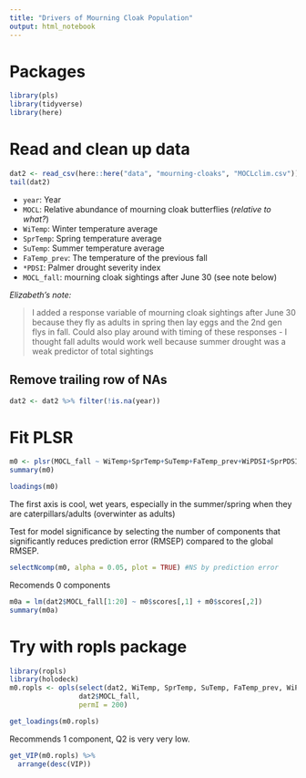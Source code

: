 ```yaml
---
title: "Drivers of Mourning Cloak Population"
output: html_notebook
---
```


# Packages
```r
library(pls)
library(tidyverse)
library(here)
```

# Read and clean up data
```r
dat2 <- read_csv(here::here("data", "mourning-cloaks", "MOCLclim.csv"))
tail(dat2)
```

- `year`: Year
- `MOCL`: Relative abundance of mourning cloak butterflies (*relative to what?*)
- `WiTemp`: Winter temperature average
- `SprTemp`: Spring temperature average
- `SuTemp`: Summer temperature average
- `FaTemp_prev`: The temperature of the previous fall
- `*PDSI`: Palmer drought severity index
- `MOCL_fall`: mourning cloak sightings after June 30 (see note below)


*Elizabeth's note:*

>I added a response variable of mourning cloak sightings after June 30 because they fly as adults in spring then lay eggs and the 2nd gen flys in fall.  Could also play around with timing of these responses - I thought fall adults would  work well because summer drought was a weak predictor of total sightings

## Remove trailing row of NAs
```r
dat2 <- dat2 %>% filter(!is.na(year))
```

# Fit PLSR

```r
m0 <- plsr(MOCL_fall ~ WiTemp+SprTemp+SuTemp+FaTemp_prev+WiPDSI+SprPDSI+SuPDSI+FaPDSI, validation = "CV", data = dat2)
summary(m0)
```

```r
loadings(m0)
```

The first axis is cool, wet years, especially in the summer/spring when they are caterpillars/adults (overwinter as adults)

Test for model significance by selecting the number of components that significantly reduces prediction error (RMSEP) compared to the global RMSEP.

```r
selectNcomp(m0, alpha = 0.05, plot = TRUE) #NS by prediction error
```

Recomends 0 components

```r
m0a = lm(dat2$MOCL_fall[1:20] ~ m0$scores[,1] + m0$scores[,2])
summary(m0a)
```

# Try with ropls package

```r
library(ropls)
library(holodeck)
m0.ropls <- opls(select(dat2, WiTemp, SprTemp, SuTemp, FaTemp_prev, WiPDSI, SprPDSI, SuPDSI, FaPDSI),
                 dat2$MOCL_fall,
                 permI = 200)
```

```r
get_loadings(m0.ropls)
```

Recommends 1 component, Q2 is very very low.

```r
get_VIP(m0.ropls) %>%
  arrange(desc(VIP))
```

